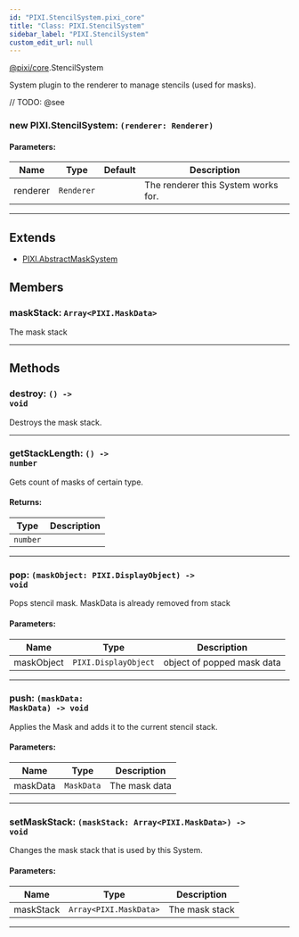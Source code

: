 ```yaml
---
id: "PIXI.StencilSystem.pixi_core"
title: "Class: PIXI.StencilSystem"
sidebar_label: "PIXI.StencilSystem"
custom_edit_url: null
---
```


[@pixi/core](../modules/pixi_core).StencilSystem


System plugin to the renderer to manage stencils (used for masks).



// TODO: @see

        

<article>

### new PIXI.StencilSystem: <span><code>(renderer&#58; Renderer) </code></span>

#### Parameters:
| Name     | Type                  | Default       | Description                         |
| -------- | --------------------- | ------------- | ----------------------------------- |
| renderer | <code>Renderer</code> | <code></code> | The renderer this System works for. |

</article>

---------------------------------------


## Extends
- [PIXI.AbstractMaskSystem](../classes/PIXI.AbstractMaskSystem.pixi_core)

## Members
<article>

### maskStack: <span><code>Array&#60;PIXI.MaskData&#62;</code></span>
The mask stack

</article>


---------------------------------------


## Methods
<article>

### destroy: <span><code>() -&#62; void</code></span>
Destroys the mask stack.

</article>


---------------------------------------

<article>

### getStackLength: <span><code>() -&#62; number</code></span>
Gets count of masks of certain type.

#### Returns:
| Type                | Description |
| ------------------- | ----------- |
| <code>number</code> |             |
</article>


---------------------------------------

<article>

### pop: <span><code>(maskObject&#58; PIXI.DisplayObject) -&#62; void</code></span>
Pops stencil mask. MaskData is already removed from stack

#### Parameters:
| Name       | Type                            | Description                |
| ---------- | ------------------------------- | -------------------------- |
| maskObject | <code>PIXI.DisplayObject</code> | object of popped mask data |
</article>


---------------------------------------

<article>

### push: <span><code>(maskData&#58; MaskData) -&#62; void</code></span>
Applies the Mask and adds it to the current stencil stack.

#### Parameters:
| Name     | Type                  | Description   |
| -------- | --------------------- | ------------- |
| maskData | <code>MaskData</code> | The mask data |
</article>


---------------------------------------

<article>

### setMaskStack: <span><code>(maskStack&#58; Array&#60;PIXI.MaskData&#62;) -&#62; void</code></span>
Changes the mask stack that is used by this System.

#### Parameters:
| Name      | Type                                      | Description    |
| --------- | ----------------------------------------- | -------------- |
| maskStack | <code>Array&#60;PIXI.MaskData&#62;</code> | The mask stack |
</article>


---------------------------------------


    